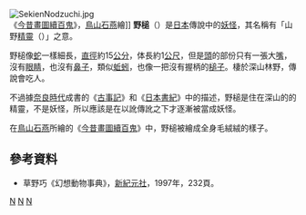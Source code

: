 {{not|槌之子}}
[[File:SekienNodzuchi.jpg|thumb]]<br />《[[今昔畫圖續百鬼|今昔畫圖續百鬼]]》，[[鳥山石燕|鳥山石燕]]繪]]
'''野槌'''（{{lang|ja|のづち}}）是[[日本|日本]]傳說中的[[妖怪|妖怪]]，其名稱有「山野[[精靈|精靈]]（{{lang|ja|野つ霊}}）」之意。

野槌像[[蛇|蛇]]一樣細長，[[直徑|直徑]]約15[[公分|公分]]，体長約1[[公尺|公尺]]，但是[[頭|頭]]的部份只有一張大[[嘴|嘴]]，沒有[[眼睛|眼睛]]，也沒有[[鼻子|鼻子]]，類似[[蚯蚓|蚯蚓]]，也像一把沒有握柄的[[槌子|槌子]]。棲於深山林野，傳說會吃人。

不過據[[奈良時代|奈良時代]]成書的《[[古事記|古事記]]》和《[[日本書紀|日本書紀]]》中的描述，野槌是住在深山的的精靈，不是妖怪，所以應該是在以訛傳訛之下才逐漸被當成妖怪。

在[[鳥山石燕|鳥山石燕]]所繪的《[[今昔畫圖續百鬼|今昔畫圖續百鬼]]》中，野槌被繪成全身毛絨絨的樣子。

==參考資料==
*草野巧《幻想動物事典》，[[新紀元社|新紀元社]]，1997年，232頁。

{{DEFAULTSORT:のつち}}
[[Category:神話傳說中的蛇|N]]
[[Category:奈良县的妖怪|N]]
[[Category:德岛县的妖怪|N]]